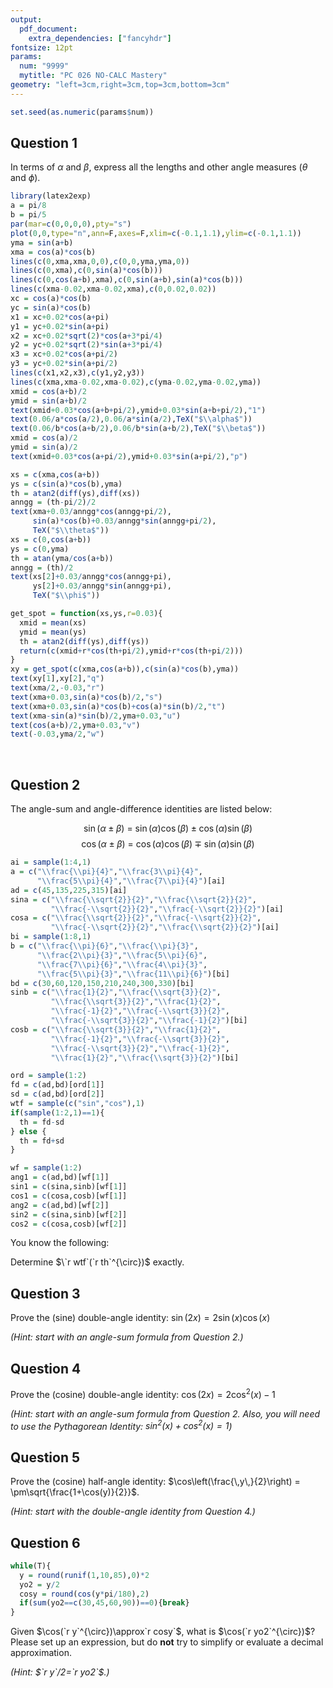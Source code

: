 ```yaml
---
output: 
  pdf_document:
    extra_dependencies: ["fancyhdr"]
fontsize: 12pt
params:
  num: "9999"
  mytitle: "PC 026 NO-CALC Mastery"
geometry: "left=3cm,right=3cm,top=3cm,bottom=3cm"
---
```


```r
set.seed(as.numeric(params$num))
```

\setlength{\headheight}{18.0pt}

\fancyhead[L]{\sc{`r params$mytitle` v`r params$num`}}
\fancyhead[R]{\bf \large Name:\hspace{2in}}
\fancyfoot[R]{\sc Page \thepage ~ of 4}
\fancyfoot[C]{}
\pagestyle{fancy}


## Question 1

In terms of $\alpha$ and $\beta$, express all the lengths and other angle measures ($\theta$ and $\phi$).

\vspace{-25pt}

```r
library(latex2exp)
a = pi/8
b = pi/5
par(mar=c(0,0,0,0),pty="s")
plot(0,0,type="n",ann=F,axes=F,xlim=c(-0.1,1.1),ylim=c(-0.1,1.1))
yma = sin(a+b)
xma = cos(a)*cos(b)
lines(c(0,xma,xma,0,0),c(0,0,yma,yma,0))
lines(c(0,xma),c(0,sin(a)*cos(b)))
lines(c(0,cos(a+b),xma),c(0,sin(a+b),sin(a)*cos(b)))
lines(c(xma-0.02,xma-0.02,xma),c(0,0.02,0.02))
xc = cos(a)*cos(b)
yc = sin(a)*cos(b)
x1 = xc+0.02*cos(a+pi)
y1 = yc+0.02*sin(a+pi)
x2 = xc+0.02*sqrt(2)*cos(a+3*pi/4)
y2 = yc+0.02*sqrt(2)*sin(a+3*pi/4)
x3 = xc+0.02*cos(a+pi/2)
y3 = yc+0.02*sin(a+pi/2)
lines(c(x1,x2,x3),c(y1,y2,y3))
lines(c(xma,xma-0.02,xma-0.02),c(yma-0.02,yma-0.02,yma))
xmid = cos(a+b)/2
ymid = sin(a+b)/2
text(xmid+0.03*cos(a+b+pi/2),ymid+0.03*sin(a+b+pi/2),"1")
text(0.06/a*cos(a/2),0.06/a*sin(a/2),TeX("$\\alpha$"))
text(0.06/b*cos(a+b/2),0.06/b*sin(a+b/2),TeX("$\\beta$"))
xmid = cos(a)/2
ymid = sin(a)/2
text(xmid+0.03*cos(a+pi/2),ymid+0.03*sin(a+pi/2),"p")

xs = c(xma,cos(a+b))
ys = c(sin(a)*cos(b),yma)
th = atan2(diff(ys),diff(xs))
anngg = (th-pi/2)/2
text(xma+0.03/anngg*cos(anngg+pi/2),
     sin(a)*cos(b)+0.03/anngg*sin(anngg+pi/2),
     TeX("$\\theta$"))
xs = c(0,cos(a+b))
ys = c(0,yma)
th = atan(yma/cos(a+b))
anngg = (th)/2
text(xs[2]+0.03/anngg*cos(anngg+pi),
     ys[2]+0.03/anngg*sin(anngg+pi),
     TeX("$\\phi$"))

get_spot = function(xs,ys,r=0.03){
  xmid = mean(xs)
  ymid = mean(ys)
  th = atan2(diff(ys),diff(ys))
  return(c(xmid+r*cos(th+pi/2),ymid+r*cos(th+pi/2)))
}
xy = get_spot(c(xma,cos(a+b)),c(sin(a)*cos(b),yma))
text(xy[1],xy[2],"q")
text(xma/2,-0.03,"r")
text(xma+0.03,sin(a)*cos(b)/2,"s")
text(xma+0.03,sin(a)*cos(b)+cos(a)*sin(b)/2,"t")
text(xma-sin(a)*sin(b)/2,yma+0.03,"u")
text(cos(a+b)/2,yma+0.03,"v")
text(-0.03,yma/2,"w")
```
\

\vspace{-30pt}

\renewcommand{\arraystretch}{2.3}
\begin{center}
\begin{tabular}{|c|c|}
\hline
Variable & \hfill ~~~~~~~~~~~~~~~~~~~~~Algebraic expression~~~~~~~~~~~~~~~~~~~~~ \hfill\\
\hline \hline
$p ~=$ & \\
\hline
$q ~=$ & \\
\hline
$r ~=$ & \\
\hline
$s ~=$ & \\
\hline
$\theta ~=$ & \\
\hline
$t ~=$ & \\
\hline
$u ~=$ & \\
\hline
$\phi ~=$ & \\
\hline
$v ~=$ & \\
\hline
$w ~=$ & \\
\hline
\end{tabular}
\end{center}

\newpage

## Question 2

The angle-sum and angle-difference identities are listed below:

$$\sin(\alpha\pm\beta) ~=~ \sin(\alpha)\cos(\beta)\pm\cos(\alpha)\sin(\beta)$$
$$\cos(\alpha\pm\beta) ~=~ \cos(\alpha)\cos(\beta)\mp\sin(\alpha)\sin(\beta)$$

```r
ai = sample(1:4,1)
a = c("\\frac{\\pi}{4}","\\frac{3\\pi}{4}",
      "\\frac{5\\pi}{4}","\\frac{7\\pi}{4}")[ai]
ad = c(45,135,225,315)[ai]
sina = c("\\frac{\\sqrt{2}}{2}","\\frac{\\sqrt{2}}{2}",
         "\\frac{-\\sqrt{2}}{2}","\\frac{-\\sqrt{2}}{2}")[ai]
cosa = c("\\frac{\\sqrt{2}}{2}","\\frac{-\\sqrt{2}}{2}",
         "\\frac{-\\sqrt{2}}{2}","\\frac{\\sqrt{2}}{2}")[ai]
bi = sample(1:8,1)
b = c("\\frac{\\pi}{6}","\\frac{\\pi}{3}",
      "\\frac{2\\pi}{3}","\\frac{5\\pi}{6}",
      "\\frac{7\\pi}{6}","\\frac{4\\pi}{3}",
      "\\frac{5\\pi}{3}","\\frac{11\\pi}{6}")[bi]
bd = c(30,60,120,150,210,240,300,330)[bi]
sinb = c("\\frac{1}{2}","\\frac{\\sqrt{3}}{2}",
         "\\frac{\\sqrt{3}}{2}","\\frac{1}{2}",
         "\\frac{-1}{2}","\\frac{-\\sqrt{3}}{2}",
         "\\frac{-\\sqrt{3}}{2}","\\frac{-1}{2}")[bi]
cosb = c("\\frac{\\sqrt{3}}{2}","\\frac{1}{2}",
         "\\frac{-1}{2}","\\frac{-\\sqrt{3}}{2}",
         "\\frac{-\\sqrt{3}}{2}","\\frac{-1}{2}",
         "\\frac{1}{2}","\\frac{\\sqrt{3}}{2}")[bi]

ord = sample(1:2)
fd = c(ad,bd)[ord[1]]
sd = c(ad,bd)[ord[2]]
wtf = sample(c("sin","cos"),1)
if(sample(1:2,1)==1){
  th = fd-sd
} else {
  th = fd+sd
}

wf = sample(1:2)
ang1 = c(ad,bd)[wf[1]]
sin1 = c(sina,sinb)[wf[1]]
cos1 = c(cosa,cosb)[wf[1]]
ang2 = c(ad,bd)[wf[2]]
sin2 = c(sina,sinb)[wf[2]]
cos2 = c(cosa,cosb)[wf[2]]
```


You know the following:

\begin{align*}
\sin(`r ang1`^{\circ})&=`r sin1` & \sin(`r ang2`^{\circ})&=`r sin2` \\\\
\cos(`r ang1`^{\circ})&=`r cos1` & \cos(`r ang2`^{\circ})&=`r cos2`
\end{align*}

Determine $\`r wtf`(`r th`^{\circ})$ exactly.

\newpage

## Question 3

Prove the (sine) double-angle identity: $\sin(2x) = 2\sin(x)\cos(x)$

*(Hint: start with an angle-sum formula from Question 2.)*

\vfill 

## Question 4

Prove the (cosine) double-angle identity: $\cos(2x) = 2\cos^2(x)-1$

*(Hint: start with an angle-sum formula from Question 2. Also, you will need to use the Pythagorean Identity: $\sin^2(x)+\cos^2(x)=1$)*

\vfill

\newpage

## Question 5

Prove the (cosine) half-angle identity: $\cos\left(\frac{\,y\,}{2}\right) = \pm\sqrt{\frac{1+\cos(y)}{2}}$.

*(Hint: start with the double-angle identity from Question 4.)*

\vfill

## Question 6

```r
while(T){
  y = round(runif(1,10,85),0)*2
  yo2 = y/2
  cosy = round(cos(y*pi/180),2)
  if(sum(yo2==c(30,45,60,90))==0){break}
}
```

Given $\cos(`r y`^{\circ})\approx`r cosy`$, what is $\cos(`r yo2`^{\circ})$? Please set up an expression, but do **not** try to simplify or evaluate a decimal approximation.

*(Hint: $`r y`/2=`r yo2`$.)*

\vfill



